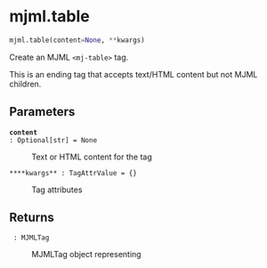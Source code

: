 # mjml.table { #emailer_lib.mjml.table }

```python
mjml.table(content=None, **kwargs)
```

Create an MJML `<mj-table>` tag.

This is an ending tag that accepts text/HTML content but not MJML children.

## Parameters {.doc-section .doc-section-parameters}

<code>[**content**]{.parameter-name} [:]{.parameter-annotation-sep} [Optional\[str\]]{.parameter-annotation} [ = ]{.parameter-default-sep} [None]{.parameter-default}</code>

:   Text or HTML content for the tag

<code>[****kwargs**]{.parameter-name} [:]{.parameter-annotation-sep} [TagAttrValue]{.parameter-annotation} [ = ]{.parameter-default-sep} [{}]{.parameter-default}</code>

:   Tag attributes

## Returns {.doc-section .doc-section-returns}

<code>[]{.parameter-name} [:]{.parameter-annotation-sep} [MJMLTag]{.parameter-annotation}</code>

:   MJMLTag object representing <mj-table>